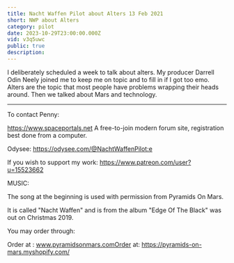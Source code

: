 ```yaml
---
title: Nacht Waffen Pilot about Alters 13 Feb 2021
short: NWP about Alters
category: pilot
date: 2023-10-29T23:00:00.000Z
vid: v3q5uwc
public: true
description:
---
```

I deliberately scheduled a week to talk about alters. My producer Darrell Odin Neely joined me to keep me on topic and to fill in if I got too emo. Alters are the topic that most people have problems wrapping their heads around. Then we talked about Mars and technology.
***
To contact Penny:

https://www.spaceportals.net A free-to-join modern forum site, registration best done from a computer.

Odysee: https://odysee.com/@NachtWaffenPilot:e

If you wish to support my work: https://www.patreon.com/user?u=15523662

MUSIC:

The song at the beginning is used with permission from Pyramids On Mars.

It is called "Nacht Waffen" and is from the album "Edge Of The Black" was out on Christmas 2019.

You may order through:

Order at : www.pyramidsonmars.comOrder at: https://pyramids-on-mars.myshopify.com/​
